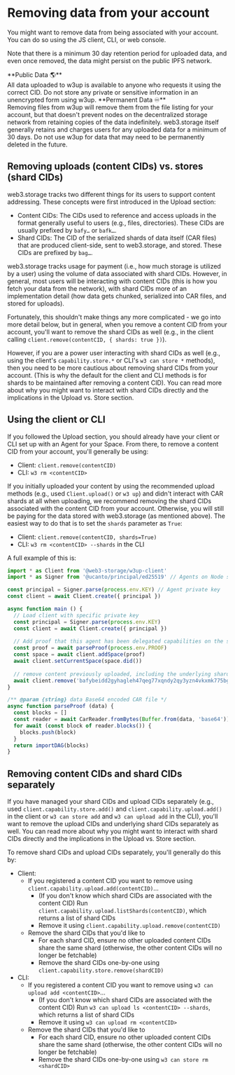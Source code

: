 
# Removing data from your account

You might want to remove data from being associated with your account. You can do so using the JS client, CLI, or web console.

Note that there is a minimum 30 day retention period for uploaded data, and even once removed, the data might persist on the public IPFS network.

<Callout type="error" emoji="⚠️❗">
  **Public Data 🌎**<br/>
  All data uploaded to w3up is available to anyone who requests it using the correct CID. Do not store any private or sensitive information in an unencrypted form using w3up.
</Callout>

<Callout type="error" emoji="⚠️❗">
  **Permanent Data ♾️**<br/>
  Removing files from w3up will remove them from the file listing for your account, but that doesn't prevent nodes on the decentralized storage network from retaining copies of the data indefinitely. web3.storage itself generally retains and charges users for any uploaded data for a minimum of 30 days. Do not use w3up for data that may need to be permanently deleted in the future.
</Callout>

## Removing uploads (content CIDs) vs. stores (shard CIDs)

web3.storage tracks two different things for its users to support content addressing. These concepts were first introduced in the Upload section:

- Content CIDs: The CIDs used to reference and access uploads in the format generally useful to users (e.g., files, directories). These CIDs are usually prefixed by `bafy…` or `bafk…`.
- Shard CIDs: The CID of the serialized shards of data itself (CAR files) that are produced client-side, sent to web3.storage, and stored. These CIDs are prefixed by `bag…`.

web3.storage tracks usage for payment (i.e., how much storage is utilized by a user) using the volume of data associated with shard CIDs. However, in general, most users will be interacting with content CIDs (this is how you fetch your data from the network), with shard CIDs more of an implementation detail (how data gets chunked, serialized into CAR files, and stored for uploads).

Fortunately, this shouldn't make things any more complicated - we go into more detail below, but in general, when you remove a content CID from your account, you'll want to remove the shard CIDs as well (e.g., in the client calling `client.remove(contentCID, { shards: true })`).

However, if you are a power user interacting with shard CIDs as well (e.g., using the client's `capability.store.*` or CLI's `w3 can store *` methods), then you need to be more cautious about removing shard CIDs from your account. (This is why the default for the client and CLI methods is for shards to be maintained after removing a content CID). You can read more about why you might want to interact with shard CIDs directly and the implications in the Upload vs. Store section.

## Using the client or CLI

If you followed the Upload section, you should already have your client or CLI set up with an Agent for your Space. From there, to remove a content CID from your account, you'll generally be using:

- Client: `client.remove(contentCID)`
- CLI: `w3 rm <contentCID>`

If you initially uploaded your content by using the recommended upload methods (e.g., used `Client.upload()` or `w3 up`) and didn't interact with CAR shards at all when uploading, we recommend removing the shard CIDs associated with the content CID from your account. Otherwise, you will still be paying for the data stored with web3.storage (as mentioned above). The easiest way to do that is to set the `shards` parameter as `True`:

- Client: `client.remove(contentCID, shards=True)`
- CLI: `w3 rm <contentCID> --shards` in the CLI

A full example of this is:

```javascript
import * as Client from '@web3-storage/w3up-client'
import * as Signer from '@ucanto/principal/ed25519' // Agents on Node should use Ed25519 keys

const principal = Signer.parse(process.env.KEY) // Agent private key
const client = await Client.create({ principal })

async function main () {
  // Load client with specific private key
  const principal = Signer.parse(process.env.KEY)
  const client = await Client.create({ principal })
  
  // Add proof that this agent has been delegated capabilities on the space
  const proof = await parseProof(process.env.PROOF)
  const space = await client.addSpace(proof)
  await client.setCurrentSpace(space.did())
  
  // remove content previously uploaded, including the underlying shards
  await client.remove('bafybeidd2gyhagleh47qeg77xqndy2qy3yzn4vkxmk775bg2t5lpuy7pcu', { shards: true })
}

/** @param {string} data Base64 encoded CAR file */
async function parseProof (data) {
  const blocks = []
  const reader = await CarReader.fromBytes(Buffer.from(data, 'base64'))
  for await (const block of reader.blocks()) {
    blocks.push(block)
  }
  return importDAG(blocks)
}

```

## Removing content CIDs and shard CIDs separately

If you have managed your shard CIDs and upload CIDs separately (e.g., used `client.capability.store.add()` and `client.capability.upload.add()` in the client or `w3 can store add` and `w3 can upload add` in the CLI), you'll want to remove the upload CIDs and underlying shard CIDs separately as well. You can read more about why you might want to interact with shard CIDs directly and the implications in the Upload vs. Store section.

To remove shard CIDs and upload CIDs separately, you'll generally do this by:

- Client:
  - If you registered a content CID you want to remove using `client.capability.upload.add(contentCID)`…
    - (If you don't know which shard CIDs are associated with the content CID) Run `client.capability.upload.listShards(contentCID)`, which returns a list of shard CIDs
    - Remove it using `client.capability.upload.remove(contentCID)`
  - Remove the shard CIDs that you'd like to
    - For each shard CID, ensure no other uploaded content CIDs share the same shard (otherwise, the other content CIDs will no longer be fetchable)
    - Remove the shard CIDs one-by-one using `client.capability.store.remove(shardCID)`
- CLI:
  - If you registered a content CID you want to remove using `w3 can upload add <contentCID>`…
    - (If you don't know which shard CIDs are associated with the content CID) Run `w3 can upload ls <contentCID> --shards`, which returns a list of shard CIDs
    - Remove it using `w3 can upload rm <contentCID>`
  - Remove the shard CIDs that you'd like to
    - For each shard CID, ensure no other uploaded content CIDs share the same shard (otherwise, the other content CIDs will no longer be fetchable)
    - Remove the shard CIDs one-by-one using `w3 can store rm <shardCID>`
